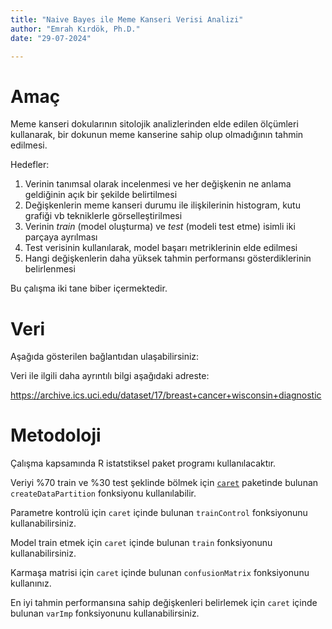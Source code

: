 ```yaml
---
title: "Naive Bayes ile Meme Kanseri Verisi Analizi"
author: "Emrah Kırdök, Ph.D."
date: "29-07-2024"

---
```


# Amaç

Meme kanseri dokularının sitolojik analizlerinden elde edilen ölçümleri kullanarak, bir dokunun meme kanserine sahip olup olmadığının tahmin edilmesi.

Hedefler:

1. Verinin tanımsal olarak incelenmesi ve her değişkenin ne anlama geldiğinin açık bir şekilde belirtilmesi
2. Değişkenlerin meme kanseri durumu ile ilişkilerinin histogram, kutu grafiği vb tekniklerle görselleştirilmesi
3. Verinin *train* (model oluşturma) ve *test* (modeli test etme) isimli iki parçaya ayrılması
4. Test verisinin kullanılarak, model başarı metriklerinin elde edilmesi
5. Hangi değişkenlerin daha yüksek tahmin performansı gösterdiklerinin belirlenmesi

Bu çalışma iki tane biber içermektedir.

# Veri

Aşağıda gösterilen bağlantıdan ulaşabilirsiniz:


Veri ile ilgili daha ayrıntılı bilgi aşağıdaki adreste:

[https://archive.ics.uci.edu/dataset/17/breast+cancer+wisconsin+diagnostic](https://archive.ics.uci.edu/dataset/17/breast+cancer+wisconsin+diagnostic)


# Metodoloji

Çalışma kapsamında R istatstiksel paket programı kullanılacaktır. 

Veriyi %70 train ve %30 test şeklinde bölmek için [`caret`](https://archive.ics.uci.edu/dataset/17/breast+cancer+wisconsin+diagnostic) paketinde bulunan `createDataPartition` fonksiyonu kullanılabilir.

Parametre kontrolü için `caret` içinde bulunan `trainControl` fonksiyonunu kullanabilirsiniz.

Model train etmek için `caret` içinde bulunan `train` fonksiyonunu kullanabilirsiniz.

Karmaşa matrisi için `caret` içinde bulunan `confusionMatrix` fonksiyonunu kullanınız.

En iyi tahmin performansına sahip değişkenleri belirlemek için `caret` içinde bulunan `varImp` fonksiyonunu kullanabilirsiniz.

